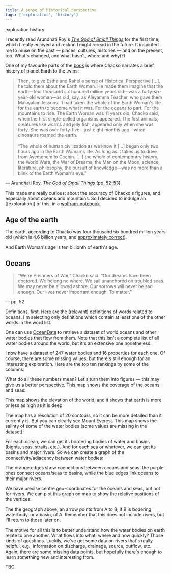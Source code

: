 ```yaml
---
title: A sense of historical perspective
tags: ['exploration', 'history']
---
```


<NoteTag color="beige">exploration</NoteTag>
<NoteTag color="beige">history</NoteTag>

I recently read Arundhati Roy's [*The God of Small Things*](https://www.worldcat.org/oclc/1123081276) for the first time, which I really enjoyed and reckon I might reread in the future. It inspirited me to muse on the past — places, cultures, histories — and on the present, too. What's changed, and what hasn't, where and why(?).

One of my favourite parts of the [book](books) is where Chacko narrates a brief history of planet Earth to the twins:

<blockquote class='font-serif text-justify leading-relaxed align-middle'>
  Then, to give Estha and Rahel a sense of Historical Perspective [...], he told them about the Earth Woman. He made them imagine that the earth—four thousand six hundred million years old—was a forty-six-year-old woman—as old, say, as Aleyamma Teacher, who gave them Malayalam lessons. It had taken the whole of the Earth Woman's life for the earth to become what it was. For the oceans to part. For the mountains to rise. The Earth Woman was 11 years old, Chacko said, when the first single-celled organisms appeared. The first animals, creatures like worms and jelly fish, appeared only when she was forty, She was over forty-five—just eight months ago—when dinosaurs roamed the earth.<br/><br/>
  “The whole of human civilization as we know it [...] began only two hours ago in the Earth Woman's life. As long as it takes us to drive from Ayemenem to Cochin. [...] the whole of contemporary history, the World Wars, the War of Dreams, the Man on the Moon, science, literature, philosophy, the pursuit of knowledge—was no more than a blink of the Earth Woman's eye.”
</blockquote>
<p class='font-serif text-right pr-4 -mt-4'>
  — Arundhati Roy, <a href="https://www.worldcat.org/oclc/1123081276" target="_blank"><em>The God of Small Things</em> (pp. 52-53)</a>
</p>

This made me really curious: about the accuracy of Chacko's figures, and especially about oceans and mountains. So I decided to indulge an [[exploration]] of this, in a [wolfram-notebook](wolfram-notebooks).

<h2>Age of the earth</h2>

The earth, according to Chacko was four thousand six hundred million years old (which is 4.6 billion years, and [approximately correct](https://www.scientificamerican.com/article/how-science-figured-out-the-age-of-the-earth)).
<zimg
  src = "historical-perspective/wa.png"
  alt= "Wolfram Alpha query: four thousand six hundred million years old"
/>

And Earth Woman's age is ten billionth of earth's age.
<zimg
  src = "historical-perspective/ratio.png"
  alt= "Ratio between age of woman and earth and age according to Chacko (1e-8), and a more precise age of earth (4.54e9)"
/>

<h2>Oceans</h2>

<blockquote class='font-serif text-justify leading-relaxed align-middle'>
  “We're Prisoners of War,” Chacko said. “Our dreams have been doctored. We belong no where. We sail unanchored on troubled seas. We may never be allowed ashore. Our sorrows will never be sad enough. Our lives never important enough. To matter.”
</blockquote>
<p class='font-serif text-right pr-4 -mt-4'>
  — pp. 52
</p>

Definitions, first. Here are the (relevant) definitions of words related to oceans. I'm selecting only definitions which contain at least one of the other words in the word list.
<zimg
  src = "historical-perspective/definitions.png"
  alt= "Relevant definitions of words related to 'ocean'"
/>

One can use [OceanData](http://reference.wolfram.com/language/ref/OceanData.html) to retrieve a dataset of world oceans and other water bodies that flow from them. Note that this isn't a complete list of all water bodies around the world, but it's an extensive one nonetheless.
<zimg
  src = "historical-perspective/oceans_dataset.png"
  alt= "Dataset of world oceans"
/>

I now have a dataset of 247 water bodies and 16 properties for each one. Of course, there are some missing values, but there's still enough for an interesting exploration. Here are the top ten rankings by some of the columns.
<zimg
  src = "historical-perspective/ranking_1.png"
  alt= "Rankings by Area and Coastline Length"
/>
<zimg
  src = "historical-perspective/ranking_2.png"
  alt= "Rankings by Percentage Area of Earth's Surface, and Maximum Depth"
/>

What do all these numbers mean? Let's turn them into figures — this may give us a better perspective. This map shows the coverage of the oceans and seas:
<zimg
  src = "historical-perspective/coverage.png"
  alt= "Coverage of water bodies around the world"
/>

This map shows the elevation of the world, and it shows that earth is more or less as high as it is deep:
<zimg
  src = "historical-perspective/elevation.png"
  alt= "Elevation of earth"
/>

The map has a resolution of 20 contours, so it can be more detailed than it currently is. But you can clearly see Mount Everest. This map shows the salinty of some of the water bodies (some values are missing in the dataset):
<zimg
  src = "historical-perspective/salinity.png"
  alt= "Salinity of water bodies around the world"
/>

For each ocean, we can get its bordering bodies of water and basins (bights, seas, straits, etc.). And for each sea or whatever, we can get its basins and major rivers. So we can create a graph of the connectivity/adjacency between water bodies:
<zimg
  src = "historical-perspective/all_graph.png"
  alt= "Graph of interconnectivity between world oceans, seas, rivers, etc."
/>

The orange edges show connections between oceans and seas. the purple ones connect oceans/seas to basins, while the blue edges link oceans to their major rivers.

We have precise centre geo-coordinates for the oceans and seas, but not for rivers. We can plot this graph on map to show the relative positions of the vertices:
<zimg
  src = "historical-perspective/part_geograph.png"
  alt= "Graph of interconnectivity between world oceans, seas, rivers, etc. on a map"
/>

The the geograph above, an arrow points from A to B, if B is bodering waterbody, or a basin, of A. Remember that this does not include rivers, but I'll return to those later on.

The motive for all this is to better understand how the water bodies on earth relate to one another. What flows into what; where and how quickly? Those kinds of questions. Luckily, we've got some data on rivers that's really helpful, e.g., information on discharge, drainage, source, outflow, etc. Again, there are some missing data points, but hopefully there's enough to learn something new and interesting from.

TBC.
